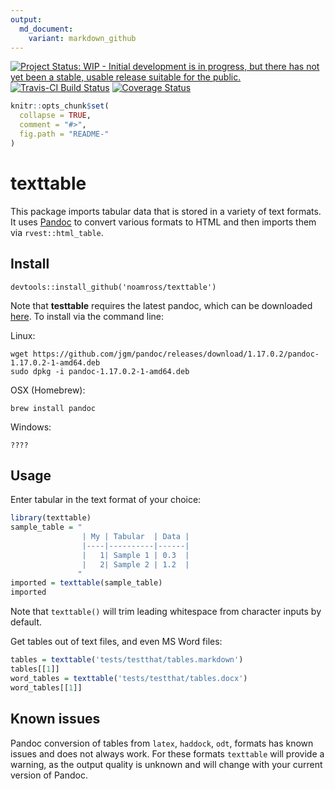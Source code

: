 ```yaml
---
output:
  md_document:
    variant: markdown_github
---
```


[![Project Status: WIP - Initial development is in progress, but there has not yet been a stable, usable release suitable for the public.](http://www.repostatus.org/badges/latest/wip.svg)](http://www.repostatus.org/#wip)
[![Travis-CI Build Status](https://travis-ci.org/noamross/texttable.svg?branch=master)](https://travis-ci.org/noamross/texttable)
[![Coverage Status](https://img.shields.io/codecov/c/github/noamross/texttable/master.svg)](https://codecov.io/github/noamross/texttable?branch=master)

<!-- README.md is generated from README.Rmd. Please edit that file -->

```r
knitr::opts_chunk$set(
  collapse = TRUE,
  comment = "#>",
  fig.path = "README-"
)
```

# texttable

This package imports tabular data that is stored in a variety of text formats.
It uses [Pandoc](http://pandoc.org/) to convert various formats to HTML and then
imports them via `rvest::html_table`.

## Install

    devtools::install_github('noamross/texttable')

Note that **testtable** requires the latest pandoc, which can be downloaded
[here](https://github.com/jgm/pandoc/releases/tag/1.17.0.2). To install via
the command line:

Linux:

    wget https://github.com/jgm/pandoc/releases/download/1.17.0.2/pandoc-1.17.0.2-1-amd64.deb
    sudo dpkg -i pandoc-1.17.0.2-1-amd64.deb
    
OSX (Homebrew):

    brew install pandoc
    
Windows:

    ????

## Usage


Enter tabular in the text format of your choice:

```r
library(texttable)
sample_table = "
                | My | Tabular  | Data |
                |----|----------|------|
                |   1| Sample 1 | 0.3  |
                |   2| Sample 2 | 1.2  |
               "
imported = texttable(sample_table)
imported
```

Note that `texttable()` will trim leading whitespace from character inputs by default.

Get tables out of text files, and even MS Word files:

```r
tables = texttable('tests/testthat/tables.markdown')
tables[[1]]
word_tables = texttable('tests/testthat/tables.docx')
word_tables[[1]]
```

## Known issues

Pandoc conversion of tables from `latex`, `haddock`, `odt`, formats has known issues and
does not always work. For these formats `texttable` will provide a warning,
as the output quality is unknown and will change with your current version of
Pandoc.
